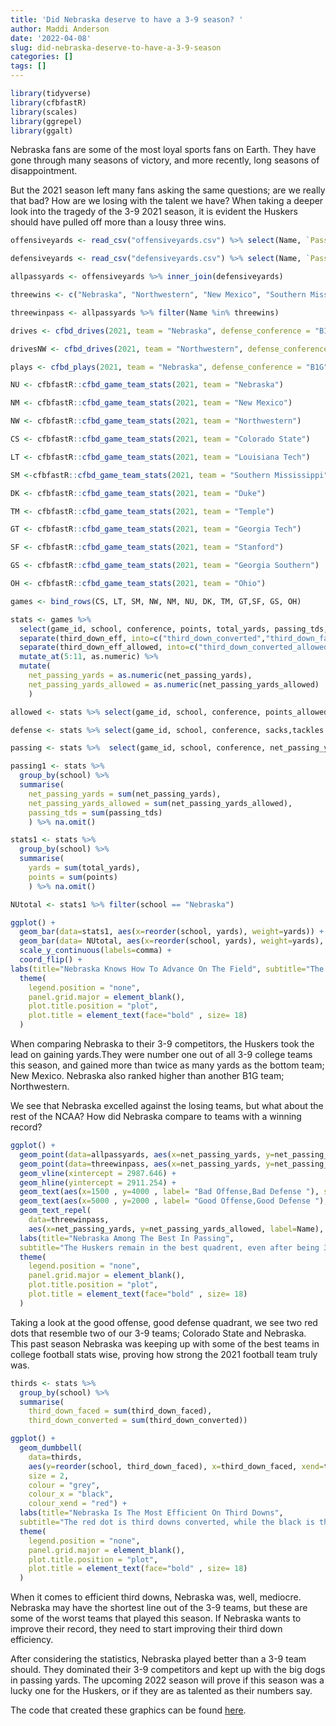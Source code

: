 ```yaml
---
title: 'Did Nebraska deserve to have a 3-9 season? '
author: Maddi Anderson
date: '2022-04-08'
slug: did-nebraska-deserve-to-have-a-3-9-season
categories: []
tags: []
---
```

```r
library(tidyverse)
library(cfbfastR)
library(scales)
library(ggrepel)
library(ggalt)
```
Nebraska fans are some of the most loyal sports fans on Earth. They have gone through many seasons of victory, and more recently, long seasons of disappointment. 

But the 2021 season left many fans asking the same questions; are we really that bad? How are we losing with the talent we have? When taking a deeper look into the tragedy of the 3-9 2021 season, it is evident the Huskers should have pulled off more than a lousy three wins.  
```r
offensiveyards <- read_csv("offensiveyards.csv") %>% select(Name, `Pass Yards`) %>% rename(net_passing_yards = `Pass Yards`)

defensiveyards <- read_csv("defensiveyards.csv") %>% select(Name, `Pass Yards`) %>% rename(net_passing_yards_allowed = `Pass Yards`)

allpassyards <- offensiveyards %>% inner_join(defensiveyards)

threewins <- c("Nebraska", "Northwestern", "New Mexico", "Southern Mississippi", "Colorado State", "Louisiana Tech", "Duke", "Temple", "Georgia Tech", "Stanford", "Georgia Southern", "Ohio")

threewinpass <- allpassyards %>% filter(Name %in% threewins)

drives <- cfbd_drives(2021, team = "Nebraska", defense_conference = "B1G")

drivesNW <- cfbd_drives(2021, team = "Northwestern", defense_conference = "B1G")
```

```r
plays <- cfbd_plays(2021, team = "Nebraska", defense_conference = "B1G")

NU <- cfbfastR::cfbd_game_team_stats(2021, team = "Nebraska")

NM <- cfbfastR::cfbd_game_team_stats(2021, team = "New Mexico")

NW <- cfbfastR::cfbd_game_team_stats(2021, team = "Northwestern")

CS <- cfbfastR::cfbd_game_team_stats(2021, team = "Colorado State")

LT <- cfbfastR::cfbd_game_team_stats(2021, team = "Louisiana Tech")

SM <-cfbfastR::cfbd_game_team_stats(2021, team = "Southern Mississippi")

DK <- cfbfastR::cfbd_game_team_stats(2021, team = "Duke")

TM <- cfbfastR::cfbd_game_team_stats(2021, team = "Temple")

GT <- cfbfastR::cfbd_game_team_stats(2021, team = "Georgia Tech")

SF <- cfbfastR::cfbd_game_team_stats(2021, team = "Stanford")

GS <- cfbfastR::cfbd_game_team_stats(2021, team = "Georgia Southern")

OH <- cfbfastR::cfbd_game_team_stats(2021, team = "Ohio")

games <- bind_rows(CS, LT, SM, NW, NM, NU, DK, TM, GT,SF, GS, OH)
```

```r
stats <- games %>%
  select(game_id, school, conference, points, total_yards, passing_tds, sacks, third_down_eff, third_down_eff_allowed,tackles, points_allowed, net_passing_yards, net_passing_yards_allowed, tackles, passing_tds) %>%
  separate(third_down_eff, into=c("third_down_converted","third_down_faced"), sep="-") %>% 
  separate(third_down_eff_allowed, into=c("third_down_converted_allowed","third_down_faced_allowed"), sep="-") %>%
  mutate_at(5:11, as.numeric) %>%
  mutate(
    net_passing_yards = as.numeric(net_passing_yards),
    net_passing_yards_allowed = as.numeric(net_passing_yards_allowed)
    )
```

```r
allowed <- stats %>% select(game_id, school, conference, points_allowed)

defense <- stats %>% select(game_id, school, conference, sacks,tackles )

passing <- stats %>%  select(game_id, school, conference, net_passing_yards, net_passing_yards_allowed, passing_tds )

passing1 <- stats %>% 
  group_by(school) %>% 
  summarise(
    net_passing_yards = sum(net_passing_yards), 
    net_passing_yards_allowed = sum(net_passing_yards_allowed), 
    passing_tds = sum(passing_tds)
    ) %>% na.omit()
```

```r
stats1 <- stats %>% 
  group_by(school) %>% 
  summarise(
    yards = sum(total_yards), 
    points = sum(points)
    ) %>% na.omit()

NUtotal <- stats1 %>% filter(school == "Nebraska")
```

```r
ggplot() + 
  geom_bar(data=stats1, aes(x=reorder(school, yards), weight=yards)) +
  geom_bar(data= NUtotal, aes(x=reorder(school, yards), weight=yards), fill="red") +
  scale_y_continuous(labels=comma) +
  coord_flip() +
labs(title="Nebraska Knows How To Advance On The Field", subtitle="The Huskers clearly gained more yardage than their competitors. ", y= "Yards", x = "School" , caption = "Source:cfbfastR | By:Maddi Anderson") +   theme_minimal()+
  theme( 
    legend.position = "none", 
    panel.grid.major = element_blank(),
    plot.title.position = "plot",
    plot.title = element_text(face="bold" , size= 18)
  )
```
When comparing Nebraska to their 3-9 competitors, the Huskers took the lead on gaining yards.They were number one out of all 3-9 college teams this season, and gained more than twice as many yards as the bottom team; New Mexico. Nebraska also ranked higher than another B1G team; Northwestern. 

We see that Nebraska excelled against the losing teams, but what about the rest of the NCAA? How did Nebraska compare to teams with a winning record? 
```r
ggplot() + 
  geom_point(data=allpassyards, aes(x=net_passing_yards, y=net_passing_yards_allowed), color="grey") + 
  geom_point(data=threewinpass, aes(x=net_passing_yards, y=net_passing_yards_allowed), color="red") +
  geom_vline(xintercept = 2987.646) +
  geom_hline(yintercept = 2911.254) +
  geom_text(aes(x=1500 , y=4000 , label= "Bad Offense,Bad Defense "), size=5, color="red") +
  geom_text(aes(x=5000 , y=2000 , label= "Good Offense,Good Defense "), size=5, color="red")  + 
  geom_text_repel(
    data=threewinpass, 
    aes(x=net_passing_yards, y=net_passing_yards_allowed, label=Name), size= 3)+
  labs(title="Nebraska Among The Best In Passing", 
  subtitle="The Huskers remain in the best quadrent, even after being 3-9.   ", y= "Passing Yards Allowed", x = "Passing Yards" , caption = "Source:cfbfastR | By:Maddi Anderson") +   theme_minimal()+
  theme( 
    legend.position = "none", 
    panel.grid.major = element_blank(),
    plot.title.position = "plot",
    plot.title = element_text(face="bold" , size= 18)
  )
```
Taking a look at the good offense, good defense quadrant, we see two red dots that resemble two of our 3-9 teams; Colorado State and Nebraska. This past season Nebraska was keeping up with some of the best teams in college football stats wise, proving how strong the 2021 football team truly was. 
```r
thirds <- stats %>%
  group_by(school) %>% 
  summarise(
    third_down_faced = sum(third_down_faced), 
    third_down_converted = sum(third_down_converted))
```


```r
ggplot() + 
  geom_dumbbell(
    data=thirds, 
    aes(y=reorder(school, third_down_faced), x=third_down_faced, xend=third_down_converted),
    size = 2,
    colour = "grey",
    colour_x = "black",
    colour_xend = "red") +
  labs(title="Nebraska Is The Most Efficient On Third Downs", 
  subtitle="The red dot is third downs converted, while the black is third downs faced. The shorter the line the better.   ", y= "School", x = "Third Down Efficiency" , caption = "Source:cfbfastR | By:Maddi Anderson") +   theme_minimal()+
  theme( 
    legend.position = "none", 
    panel.grid.major = element_blank(),
    plot.title.position = "plot",
    plot.title = element_text(face="bold" , size= 18)
  )

```
When it comes to efficient third downs, Nebraska was, well, mediocre. Nebraska may have the shortest line out of the 3-9 teams, but these are some of the worst teams that played this season. If Nebraska wants to improve their record, they need to start improving their third down efficiency. 

After considering the statistics, Nebraska played better than a 3-9 team should. They dominated their 3-9 competitors and kept up with the big dogs in passing yards. The upcoming 2022 season will prove if this season was a lucky one for the Huskers, or if they are as talented as their numbers say.


The code that created these graphics can be found [here](https://github.com/maddiand02/BlogNotebooks/edit/main/project1.Rmd).
